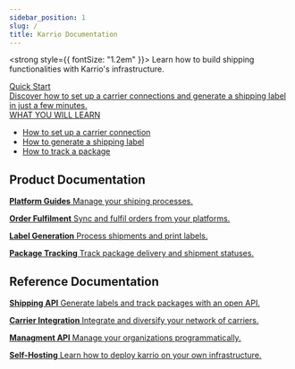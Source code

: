 ```yaml
---
sidebar_position: 1
slug: /
title: Karrio Documentation
---
```



<strong style={{ fontSize: "1.2em" }}>
    Learn how to build shipping functionalities with Karrio's infrastructure.
</strong>

<div id="tailwind">
    <div className="grid grid-cols-1 lg:grid-cols-1 mb-10">
        <a
            className={
                "group rounded-lg border border-slate-200 hover:border-indigo-700 p-10 mt-10 hover:shadow no-underline"
            }
            style={{ color: "var(--ifm-font-color-base)" }}
            href="/product/quick-start"
        >
            <div className="flex justify-between mb-2">
                <div
                    className="text-base font-bold "
                    style={{
                        display: "block",
                        color: "var(--ifm-link-color)",
                        fontSize: "1.2rem",
                        fontWeight: "var(--ifm-heading-font-weight)",
                        lineHeight: "var(--ifm-heading-line-height)",
                        margin: "var(--ifm-heading-margin-top) 0 var(--ifm-heading-margin-bottom) 0",
                    }}
                >
                    Quick Start
                </div>
            </div>
            <div className="my-4 text-slate-700 font-semibold">
                Discover how to set up a carrier connections and generate a
                shipping label in just a few minutes.
            </div>
            <div className="text-slate-700 text-sm mb-2 font-semibold">
                WHAT YOU WILL LEARN
            </div>
            <div className="">
                <ul className="list-disc list-inside">
                    <li>How to set up a carrier connection</li>
                    <li>How to generate a shipping label</li>
                    <li>How to track a package</li>
                </ul>
            </div>
        </a>
    </div>
</div>

## Product Documentation

<CardGrid>

[**Platform Guides** Manage your shiping processes.](/product)

[**Order Fulfilment** Sync and fulfil orders from your platforms.](/product/orders)

[**Label Generation** Process shipments and print labels.](/product/shipments)

[**Package Tracking** Track package delivery and shipment statuses.](/product/trackers)

</CardGrid>

## Reference Documentation

<CardGrid>

[**Shipping API** Generate labels and track packages with an open API.](/reference)

[**Carrier Integration** Integrate and diversify your network of carriers.](/carriers/sdk/extension)

[**Managment API** Manage your organizations programmatically.](/reference/management)

[**Self-Hosting** Learn how to deploy karrio on your own infrastructure.](/product/self-hosting)

</CardGrid>
